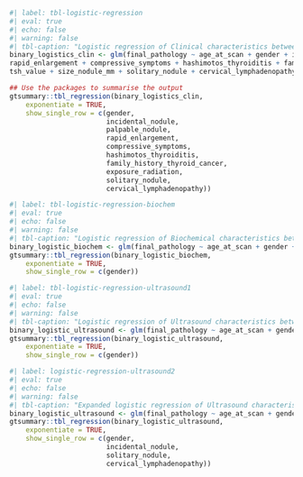 
```r
#| label: tbl-logistic-regression
#| eval: true
#| echo: false
#| warning: false
#| tbl-caption: "Logistic regression of Clinical characteristics between benign and malignant thyrioid nodules."
binary_logistics_clin <- glm(final_pathology ~ age_at_scan + gender + incidental_nodule + palpable_nodule +
rapid_enlargement + compressive_symptoms + hashimotos_thyroiditis + family_history_thyroid_cancer + exposure_radiation +
tsh_value + size_nodule_mm + solitary_nodule + cervical_lymphadenopathy, data = df, family = binomial(link = "logit"))

## Use the packages to summarise the output
gtsummary::tbl_regression(binary_logistics_clin,
    exponentiate = TRUE,
    show_single_row = c(gender,
                        incidental_nodule,
                        palpable_nodule,
                        rapid_enlargement,
                        compressive_symptoms,
                        hashimotos_thyroiditis,
                        family_history_thyroid_cancer,
                        exposure_radiation,
                        solitary_nodule,
                        cervical_lymphadenopathy))

```

```r
#| label: tbl-logistic-regression-biochem
#| eval: true
#| echo: false
#| warning: false
#| tbl-caption: "Logistic regression of Biochemical characteristics between benign and malignant thyrioid nodules."
binary_logistic_biochem <- glm(final_pathology ~ age_at_scan + gender + tsh_value + albumin + lymphocytes + monocyte, data = df, family = binomial)
gtsummary::tbl_regression(binary_logistic_biochem,
    exponentiate = TRUE,
    show_single_row = c(gender))
```


```r
#| label: tbl-logistic-regression-ultrasound1
#| eval: true
#| echo: false
#| warning: false
#| tbl-caption: "Logistic regression of Ultrasound characteristics between benign and malignant thyrioid nodules."
binary_logistic_ultrasound <- glm(final_pathology ~ age_at_scan + gender + bta_u_classification + thy_classification, data = df, family = binomial)
gtsummary::tbl_regression(binary_logistic_ultrasound,
    exponentiate = TRUE,
    show_single_row = c(gender))
```

```r
#| label: logistic-regression-ultrasound2
#| eval: true
#| echo: false
#| warning: false
#| tbl-caption: "Expanded logistic regression of Ultrasound characteristics between benign and malignant thyroid noduules."
binary_logistic_ultrasound <- glm(final_pathology ~ age_at_scan + gender + incidental_nodule + tsh_value + size_nodule_mm + solitary_nodule + cervical_lymphadenopathy + bta_u_classification + thy_classification, data = df, family = binomial)
gtsummary::tbl_regression(binary_logistic_ultrasound,
    exponentiate = TRUE,
    show_single_row = c(gender,
                        incidental_nodule,
                        solitary_nodule,
                        cervical_lymphadenopathy))
```

